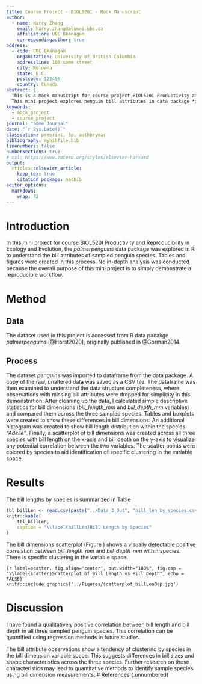 ```yaml
---
title: Course Project - BIOL520I - Mock Manuscript
author:
  - name: Harry Zhang
    email: harry.zhang@alumni.ubc.ca
    affiliation: UBC Okanagan
    correspondingauthor: true
address:
  - code: UBC Okanagan
    organization: University of British Columbia
    addressline: 100 some street
    city: Kelowna
    state: B.C.
    postcode: 123456
    country: Canada
abstract: |
  This is a mock manuscript for course project BIOL520I Productivity and Reproducebility.
  This mini project explores penguin bill attributes in data package *palmerpenguins*.
keywords: 
  - mock_project
  - course_project
journal: "Some Journal"
date: "`r Sys.Date()`"
classoption: preprint, 3p, authoryear
bibliography: mybibfile.bib
linenumbers: false
numbersections: true
# csl: https://www.zotero.org/styles/elsevier-harvard
output: 
  rticles::elsevier_article:
    keep_tex: true
    citation_package: natbib
editor_options: 
  markdown: 
    wrap: 72
---
```


# Introduction

In this mini project for course BIOL520I Productivity and
Reproducibility in Ecology and Evolution, the *palmerpenguins* data
package was explored in R to understand the bill attributes of sampled
penguin species. Tables and figures were created in this process. No
in-depth analysis was conducted because the overall purpose of this mini
project is to simply demonstrate a reproducible workflow.

# Method

## Data

The dataset used in this project is accessed from R data pacakge
*palmerpenguins* [@Horst2020], originally published in @Gorman2014.

## Process

The dataset *penguins* was imported to dataframe from the data package.
A copy of the raw, unaltered data was saved as a CSV file. The dataframe
was then examined to understand the data structure completeness, where
observations with missing bill attributes were dropped for simplicity in
this demonstration. After cleaning up the data, I calculated simple
descriptive statistics for bill dimensions (*bill_length_mm* and
*bill_depth_mm* variables) and compared them across the three sampled
species. Tables and boxplots were created to show these differences in
bill dimensions. An additional histogram was created to show bill length
distribution within the species *"Adelie"*. Finally, a scatterplot of
bill dimensions was created across all three species with bill length on
the x-axis and bill depth on the y-axis to visualize any potential
correlation between the two variables. The scatter points were colored
by species to aid identification of specific clustering in the variable
space.

# Results

The bill lengths by species is summarized in Table \ref{billLen}

```r
tbl_billLen <- read.csv(paste("../Data_3_Out", "bill_len_by_species.csv", sep = '/'))
knitr::kable(
    tbl_billLen,
    caption = "\\label{billLen}Bill Length by Species"
)
```

The bill dimensions scatterplot (Figure \ref{scatter}) shows a visually
detectable positive correlation between *bill_length_mm* and
*bill_depth_mm* within species. There is specific clustering in the
variable space.

```{r label=scatter, fig.align='center', out.width="100%", fig.cap = "\\label{scatter}Scatterplot of Bill Length vs Bill Depth", echo = FALSE}
knitr::include_graphics('../Figures/scatterplot_billLenDep.jpg')
```

# Discussion

I have found a qualitatively positive correlation between bill length
and bill depth in all three sampled penguin species. This correlation
can be quantified using regression methods in future studies.

The bill attribute observations show a tendency of clustering by species
in the bill dimension variable space. This suggests differences in bill
sizes and shape characteristics across the three species. Further research on these characteristics may lead to quantitative methods to identify sample species using bill dimension measurements.
\pagebreak
# References {.unnumbered}
